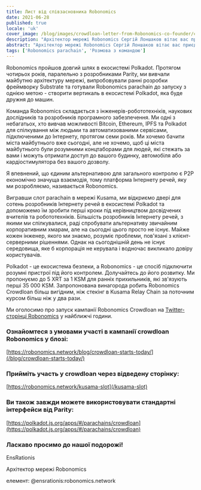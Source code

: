 ```yaml
---
title: Лист від співзасновника Robonomics
date: 2021-06-28
published: true
locale: 'uk'
cover_image: /blog/images/crowdloan-letter-from-Robonomics-co-founder/crowdloan-letter-from-Robonomics-co-founder_blog.jpg
description: "Архітектор мережі Robonomics Сергій Лоншаков вітає вас приєднатися до нашої подорожі в екосистемі Polkadot, починається crowdloan."
abstract: "Архітектор мережі Robonomics Сергій Лоншаков вітає вас приєднатися до нашої подорожі в екосистемі Polkadot, починається crowdloan."
tags: ['Robonomics parachain', 'Розмова з командою']
---
```


Robonomics пройшов довгий шлях в екосистемі Polkadot. Протягом чотирьох років, паралельно з розробниками Parity, ми вивчали майбутню архітектуру мережі, випробовували ранні розробки фреймворку Substrate та готували Robonomics parachain до запуску з однією метою - створити вертикаль в екосистемі Polkadot, яка буде дружня до машин.

Команда Robonomics складається з інженерів-робототехніків, наукових дослідників та розробників програмного забезпечення. Ми одні з небагатьох, хто вивчав можливості Bitcoin, Ethereum, IPFS та Polkadot для спілкування між людьми та автоматизованими сервісами, підключеними до Інтернету, протягом семи років. Ми хочемо бачити міста майбутнього вже сьогодні, але не хочемо, щоб ці міста майбутнього були розумними концтаборами для людей, які стежать за вами і можуть отримати доступ до вашого будинку, автомобіля або кардіостимулятора без вашого дозволу.

Я впевнений, що єдиним альтернативою для загального контролю є P2P економічно значуща взаємодія, тому платформа Інтернету речей, яку ми розробляємо, називається Robonomics.

Вигравши слот parachain в мережі Kusama, ми відкриємо двері для сотень розробників Інтернету речей в екосистемі Polkadot та допоможемо їм зробити перші кроки під керівництвом досвідчених вчителів та робототехніків. Більшість розробників Інтернету речей, з якими ми спілкувалися, раді спробувати альтернативу звичайним корпоративним хмарам, але на сьогодні цього просто не існує. Майже кожен інженер, якого ми знаємо, розуміє проблеми, пов'язані з клієнт-серверними рішеннями. Однак на сьогоднішній день не існує середовища, яке б корпорація не керувала і водночас викликало довіру користувачів.

Polkadot - це екосистема безпеки, а Robonomics - це спосіб підключити розумні пристрої під його контролем. Долучайтесь до його розвитку. Ми пропонуємо до 5 XRT за 1 KSM для ранніх прихильників, які зв'язують перші 35 000 KSM. Запропонована винагорода робить Robonomics Crowdloan більш вигідним, ніж стекінг в Kusama Relay Chain за поточним курсом більш ніж у два рази.

Ми оголосимо про запуск кампанії Robonomics Crowdloan на [Twitter-сторінці Robonomics](https://twitter.com/AIRA_Robonomics) у найближчі години.

<TextCard back="transparent">

### Ознайомтеся з умовами участі в кампанії crowdloan Robonomics у блозі:

[https://robonomics.network/blog/crowdloan-starts-today/](/blog/crowdloan-starts-today/)

</TextCard>

<TextCard back="transparent">

### Прийміть участь у crowdloan через відведену сторінку:

[https://robonomics.network/kusama-slot](/kusama-slot)

</TextCard>

<TextCard back="transparent">

### Ви також завжди можете використовувати стандартні інтерфейси від Parity:

[https://polkadot.js.org/apps/#/parachains/crowdloan](https://polkadot.js.org/apps/#/parachains/crowdloan)

</TextCard>

<TextCard image="/avatars/Sergei-Lonshakov.jpg" back="transparent" imageSize="big">

### Ласкаво просимо до нашої подорожі!

EnsRationis

Архітектор мережі Robonomics

елемент: @ensrationis:robonomics.network

</TextCard>